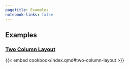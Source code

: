 ```yaml
---
pagetitle: Examples
notebook-links: false
---
```


## Examples


::::: {.grid}

:::{.g-col-lg-5 .g-col-12 .example .shrink-example}
### [Two Column Layout](./cookbook/index.qmd#two-column-layout)
{{< embed cookbook/index.qmd#two-column-layout >}}
:::



:::::

